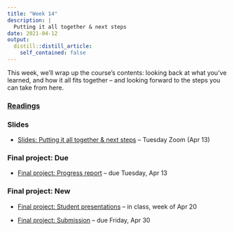 ```yaml
---
title: "Week 14"
description: |
  Putting it all together & next steps
date: 2021-04-12
output:
  distill::distill_article:
    self_contained: false
---
```


This week, we'll wrap up the course's contents:
looking back at what you've learned, and how it all fits together --
and looking forward to the steps you can take from here.

### [Readings](../week-14/week-14_readings.html)

### Slides

- [Slides: Putting it all together & next steps](../week-14/slides/14-1.html) -- Tuesday Zoom (Apr 13)

### Final project: Due

- [Final project: Progress report](../../finalproject_progress.html) -- due Tuesday, Apr 13

### Final project: New

- [Final project: Student presentations](../../finalproject_present.html) -- in class, week of Apr 20

- [Final project: Submission](../../finalproject_submission.html) -- due Friday, Apr 30
